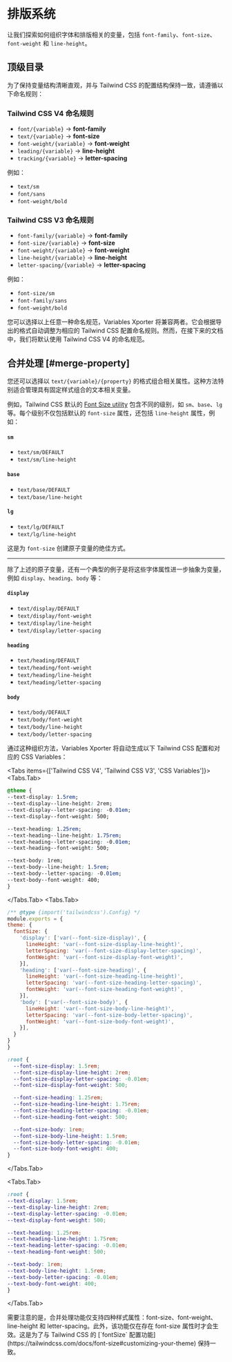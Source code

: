 
# 排版系统

让我们探索如何组织字体和排版相关的变量，包括 `font-family`、`font-size`、`font-weight` 和 `line-height`。

## 顶级目录

为了保持变量结构清晰直观，并与 Tailwind CSS 的配置结构保持一致，请遵循以下命名规则：

### Tailwind CSS V4 命名规则

- `font/{variable}` -> **font-family**
- `text/{variable}` -> **font-size**
- `font-weight/{variable}` -> **font-weight**
- `leading/{variable}` -> **line-height**
- `tracking/{variable}` -> **letter-spacing**

例如：
- `text/sm`
- `font/sans`
- `font-weight/bold`

### Tailwind CSS V3 命名规则

- `font-family/{variable}` -> **font-family**
- `font-size/{variable}` -> **font-size**
- `font-weight/{variable}` -> **font-weight**
- `line-height/{variable}` -> **line-height**
- `letter-spacing/{variable}` -> **letter-spacing**

例如：
- `font-size/sm`
- `font-family/sans`
- `font-weight/bold`


<Callout emoji="💡">
您可以选择以上任意一种命名规范，Variables Xporter 将兼容两者。它会根据导出的格式自动调整为相应的 Tailwind CSS 配置命名规则。然而，在接下来的文档中，我们将默认使用 Tailwind CSS V4 的命名规范。
</Callout>

## 合并处理 [#merge-property]

您还可以选择以 `text/{variable}/{property}` 的格式组合相关属性。这种方法特别适合管理具有固定样式组合的文本相关变量。

例如，Tailwind CSS 默认的 [Font Size utility](https://tailwindcss.com/docs/font-size) 包含不同的级别，如 `sm`、`base`、`lg` 等。每个级别不仅包括默认的 `font-size` 属性，还包括 `line-height` 属性，例如：

#### `sm`

- `text/sm/DEFAULT`
- `text/sm/line-height`

#### `base`

- `text/base/DEFAULT`
- `text/base/line-height`

#### `lg`

- `text/lg/DEFAULT`
- `text/lg/line-height`

这是为 `font-size` 创建原子变量的绝佳方式。

---

除了上述的原子变量，还有一个典型的例子是将这些字体属性进一步抽象为变量，例如 `display`、`heading`、`body` 等：

#### `display`

- `text/display/DEFAULT`
- `text/display/font-weight`
- `text/display/line-height`
- `text/display/letter-spacing`

#### `heading`

- `text/heading/DEFAULT`
- `text/heading/font-weight`
- `text/heading/line-height`
- `text/heading/letter-spacing`

#### `body`

- `text/body/DEFAULT`
- `text/body/font-weight`
- `text/body/line-height`
- `text/body/letter-spacing`

通过这种组织方法，Variables Xporter 将自动生成以下 Tailwind CSS 配置和对应的 CSS Variables：

<Tabs items={['Tailwind CSS V4', 'Tailwind CSS V3', 'CSS Variables']}>
  <Tabs.Tab>
  ```css
@theme {
  --text-display: 1.5rem;
  --text-display--line-height: 2rem;
  --text-display--letter-spacing: -0.01em;
  --text-display--font-weight: 500;

  --text-heading: 1.25rem;
  --text-heading--line-height: 1.75rem;
  --text-heading--letter-spacing: -0.01em;
  --text-heading--font-weight: 500;

  --text-body: 1rem;
  --text-body--line-height: 1.5rem;
  --text-body--letter-spacing: -0.01em;
  --text-body--font-weight: 400;
}
```
  </Tabs.Tab>
  <Tabs.Tab>
  ```js
/** @type {import('tailwindcss').Config} */
module.exports = {
  theme: {
    fontSize: {
      'display': ['var(--font-size-display)', {
        lineHeight: 'var(--font-size-display-line-height)',
        letterSpacing: 'var(--font-size-display-letter-spacing)',
        fontWeight: 'var(--font-size-display-font-weight)',
      }],
      'heading': ['var(--font-size-heading)', {
        lineHeight: 'var(--font-size-heading-line-height)',
        letterSpacing: 'var(--font-size-heading-letter-spacing)',
        fontWeight: 'var(--font-size-heading-font-weight)',
      }],
      'body': ['var(--font-size-body)', {
        lineHeight: 'var(--font-size-body-line-height)',
        letterSpacing: 'var(--font-size-body-letter-spacing)',
        fontWeight: 'var(--font-size-body-font-weight)',
      }],
    }
  }
}
```
```css
:root {
  --font-size-display: 1.5rem;
  --font-size-display-line-height: 2rem;
  --font-size-display-letter-spacing: -0.01em;
  --font-size-display-font-weight: 500;

  --font-size-heading: 1.25rem;
  --font-size-heading-line-height: 1.75rem;
  --font-size-heading-letter-spacing: -0.01em;
  --font-size-heading-font-weight: 500;

  --font-size-body: 1rem;
  --font-size-body-line-height: 1.5rem;
  --font-size-body-letter-spacing: -0.01em;
  --font-size-body-font-weight: 400;
}
```
  </Tabs.Tab>

  <Tabs.Tab>
  ```css
:root {
  --text-display: 1.5rem;
  --text-display-line-height: 2rem;
  --text-display-letter-spacing: -0.01em;
  --text-display-font-weight: 500;

  --text-heading: 1.25rem;
  --text-heading-line-height: 1.75rem;
  --text-heading-letter-spacing: -0.01em;
  --text-heading-font-weight: 500;

  --text-body: 1rem;
  --text-body-line-height: 1.5rem;
  --text-body-letter-spacing: -0.01em;
  --text-body-font-weight: 400;
}
```
  </Tabs.Tab>
</Tabs>


<Callout type="warning" emoji="⚠️">
需要注意的是，合并处理功能仅支持四种样式属性：font-size、font-weight、line-height 和 letter-spacing。此外，该功能仅在存在 font-size 属性时才会生效。这是为了与 Tailwind CSS 的 [`fontSize` 配置功能](https://tailwindcss.com/docs/font-size#customizing-your-theme) 保持一致。
</Callout>
